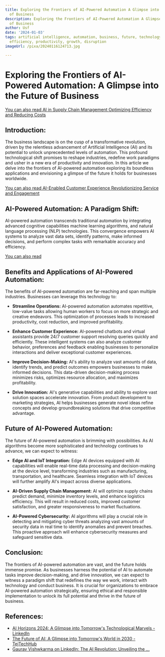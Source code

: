```yaml
---
title: Exploring the Frontiers of AI-Powered Automation A Glimpse into the Future
  of Business
description: Exploring the Frontiers of AI-Powered Automation A Glimpse into the Future
  of Business
author: Usf
date: '2024-01-03'
tags: artificial intelligence, automation, business, future, technology, innovation,
  efficiency, productivity, growth, disruption
imageUrl: /pixa/20240116124713.jpg

---
```

#  **Exploring  the Frontiers of AI-Powered Automation: A Glimpse into the Future of Business**

[You can also read AI in Supply Chain Management Optimizing  Efficiency  and Reducing Costs](AI%20in%20Supply%20Chain%20Management%20Optimizing%20Efficiency%20and%20Reducing%20Costs)


## **Introduction:**

The business landscape is on the cusp  of  a transformative revolution, driven by the relentless advancement of Artificial Intelligence (AI) and its potential to unlock unprecedented levels of automation. This profound technological shift  promises to reshape industries, redefine work paradigms and usher in a new era of productivity and innovation. In this article we delve into the frontiers of AI-powered automation exploring its boundless applications and envisioning a glimpse of the future it holds for businesses worldwide.

[You can also read AI-Enabled Customer Experience Revolutionizing Service  and Engagement](AI-Enabled%20Customer%20Experience%20Revolutionizing%20Service%20and%20Engagement)


## **AI-Powered Automation: A Paradigm Shift:**

AI-powered automation  transcends traditional automation by integrating  advanced cognitive  capabilities machine learning  algorithms, and natural language processing (NLP) technologies. This convergence empowers AI systems to analyze vast data sets, identify patterns, make informed decisions, and perform complex tasks with remarkable accuracy and efficiency.

[You can also read ]()


## **Benefits and Applications  of AI-Powered Automation:**

The benefits of AI-powered automation are far-reaching and span  multiple industries. Businesses can leverage this technology to:

* **Streamline Operations:**  AI-powered automation automates repetitive, low-value tasks  allowing  human workers to focus  on more strategic and  creative endeavors. This optimization of processes leads  to increased productivity, cost reduction, and improved profitability.

* **Enhance Customer Experience:** AI-powered chatbots and virtual assistants provide 24/7 customer support resolving queries quickly and efficiently.  These intelligent systems  can also  analyze customer behavior, preferences and feedback enabling businesses to personalize interactions  and deliver exceptional customer experiences.

* **Improve Decision-Making:** AI's ability to  analyze vast amounts of data, identify trends, and predict outcomes empowers businesses to make  informed decisions. This data-driven decision-making process minimizes risks, optimizes resource allocation, and maximizes profitability.

* **Drive Innovation:** AI's generative capabilities  and  ability to explore vast  solution spaces accelerate innovation.  From product development to marketing strategies,  AI helps businesses generate novel ideas refine concepts and develop groundbreaking  solutions that drive competitive advantage.

## **Future of AI-Powered Automation:**

The future of AI-powered automation is brimming with  possibilities. As AI algorithms become more  sophisticated and technology continues to advance, we can expect to witness:

* **Edge  AI and IoT Integration:** Edge AI  devices equipped with AI capabilities will enable real-time  data processing and decision-making at the device level, transforming industries such as manufacturing, transportation, and healthcare.  Seamless integration with IoT devices will further amplify AI's  impact across diverse applications.

* **AI-Driven  Supply Chain Management:** AI will optimize supply chains predict  demand, minimize inventory  levels, and enhance logistics efficiency. This will result in reduced costs, improved customer satisfaction, and greater responsiveness to market fluctuations.

* **AI-Powered  Cybersecurity:** AI algorithms will play a crucial role  in detecting and mitigating cyber threats analyzing vast amounts of security data in real time to  identify  anomalies and prevent breaches. This proactive approach  will enhance cybersecurity measures and safeguard sensitive data.

## **Conclusion:**

The  frontiers of AI-powered automation are vast, and the future holds  immense promise. As businesses harness the potential of AI to automate tasks improve decision-making,  and drive innovation, we can expect to  witness a paradigm shift that redefines the way we work, interact with technology and conduct business.  It is crucial for organizations to embrace AI-powered automation  strategically, ensuring ethical and responsible  implementation to unlock its full potential and thrive in the future of business.

## References:
- [AI Horizons 2024: A Glimpse into Tomorrow's Technological Marvels - LinkedIn](https://www.linkedin.com/pulse/glimpse-tomorrows-technological-marvels-waleed-a-hamada-oonmc?trk=article-ssr-frontend-pulse_more-articles_related-content-card)
- [The Future of AI: A Glimpse into Tomorrow's World in 2030 - TejTechHub](https://teja.atozmillets.com/the-future-of-ai-glimpse-into-tomorrows-world/)
- [Gaurav Vishwkarma on LinkedIn: The AI Revolution: Unveiling the ...](https://www.linkedin.com/posts/gauravvishwkarma_the-ai-revolution-unveiling-the-future-of-activity-7127180314157694976-vafJ)
